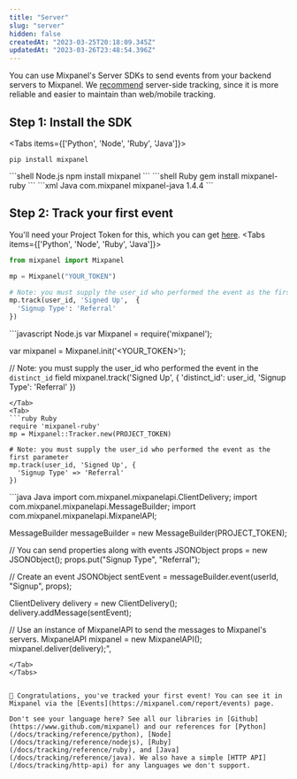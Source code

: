 ```yaml
---
title: "Server"
slug: "server"
hidden: false
createdAt: "2023-03-25T20:18:09.345Z"
updatedAt: "2023-03-26T23:48:54.396Z"
---
```


You can use Mixpanel's Server SDKs to send events from your backend servers to Mixpanel. We [recommend](/docs/getting-started/plan-your-implementation#need-to-start-tracking-product-data) server-side tracking, since it is more reliable and easier to maintain than web/mobile tracking.

## Step 1: Install the SDK
<Tabs items={['Python', 'Node', 'Ruby', 'Java']}>
<Tab>
```shell Python
pip install mixpanel
```
</Tab>
<Tab>
```shell Node.js
npm install mixpanel
```
</Tab>
<Tab>
```shell Ruby
gem install mixpanel-ruby
```
</Tab>
<Tab>
```xml Java
<!--Include the following in your project's pom.xml-->
<dependency>
  <groupId>com.mixpanel</groupId>
  <artifactId>mixpanel-java</artifactId>
  <version>1.4.4</version>
</dependency>
```
</Tab>
</Tabs>

## Step 2: Track your first event

You'll need your Project Token for this, which you can get [here](https://mixpanel.com/settings/project).
<Tabs items={['Python', 'Node', 'Ruby', 'Java']}>
<Tab>
```python Python
from mixpanel import Mixpanel

mp = Mixpanel("YOUR_TOKEN")

# Note: you must supply the user_id who performed the event as the first parameter.
mp.track(user_id, 'Signed Up',  {
  'Signup Type': 'Referral'
})
```
</Tab>
<Tab>
```javascript Node.js
var Mixpanel = require('mixpanel');

var mixpanel = Mixpanel.init('<YOUR_TOKEN>');

// Note: you must supply the user_id who performed the event in the `distinct_id` field
mixpanel.track('Signed Up', {
  'distinct_id': user_id,
  'Signup Type': 'Referral'
})
```
</Tab>
<Tab>
```ruby Ruby
require 'mixpanel-ruby'
mp = Mixpanel::Tracker.new(PROJECT_TOKEN)

# Note: you must supply the user_id who performed the event as the first parameter
mp.track(user_id, 'Signed Up', {
  'Signup Type' => 'Referral'
})
```
</Tab>
<Tab>
```java Java
import com.mixpanel.mixpanelapi.ClientDelivery;
import com.mixpanel.mixpanelapi.MessageBuilder;
import com.mixpanel.mixpanelapi.MixpanelAPI;

MessageBuilder messageBuilder = new MessageBuilder(PROJECT_TOKEN);

// You can send properties along with events
JSONObject props = new JSONObject();
props.put("Signup Type", "Referral");

// Create an event
JSONObject sentEvent = messageBuilder.event(userId, "Signup", props);

ClientDelivery delivery = new ClientDelivery();
delivery.addMessage(sentEvent);

// Use an instance of MixpanelAPI to send the messages to Mixpanel's servers.
MixpanelAPI mixpanel = new MixpanelAPI();
mixpanel.deliver(delivery);",
```
</Tab>
</Tabs>


🎉 Congratulations, you've tracked your first event! You can see it in Mixpanel via the [Events](https://mixpanel.com/report/events) page. 

Don't see your language here? See all our libraries in [Github](https://www.github.com/mixpanel) and our references for [Python](/docs/tracking/reference/python), [Node](/docs/tracking/reference/nodejs), [Ruby](/docs/tracking/reference/ruby), and [Java](/docs/tracking/reference/java). We also have a simple [HTTP API](/docs/tracking/http-api) for any languages we don't support.
